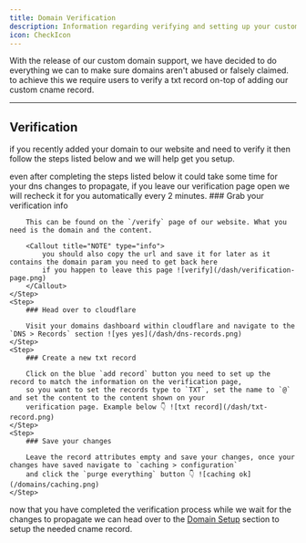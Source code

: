 ```yaml
---
title: Domain Verification
description: Information regarding verifying and setting up your custom domains inside your dns provider.
icon: CheckIcon
---
```



With the release of our custom domain support, we have decided to do everything we can to make sure
domains aren't abused or falsely claimed. to achieve this we require users to verify a txt record
on-top of adding our custom cname record.

---

## Verification

if you recently added your domain to our website and need to verify it then follow the steps listed
below and we will help get you setup.

<Callout title="IMPORTANT" type="warn">
    even after completing the steps listed below it could take some time for your dns changes to propagate, if you leave
    our verification page open we will recheck it for you automatically every 2 minutes.
</Callout>

<Steps>
    <Step>
        ### Grab your verification info 
        
        This can be found on the `/verify` page of our website. What you need is the domain and the content.

        <Callout title="NOTE" type="info">
            you should also copy the url and save it for later as it contains the domain param you need to get back here
            if you happen to leave this page ![verify](/dash/verification-page.png)
        </Callout>
    </Step>
    <Step>
        ### Head over to cloudflare

        Visit your domains dashboard within cloudflare and navigate to the `DNS > Records` section ![yes yes](/dash/dns-records.png)
    </Step>
    <Step>
        ### Create a new txt record

        Click on the blue `add record` button you need to set up the record to match the information on the verification page,
        so you want to set the records type to `TXT`, set the name to `@` and set the content to the content shown on your
        verification page. Example below 👇 ![txt record](/dash/txt-record.png)
    </Step>
    <Step>
        ### Save your changes

        Leave the record attributes empty and save your changes, once your changes have saved navigate to `caching > configuration`
        and click the `purge everything` button 👇 ![caching ok](/domains/caching.png)
    </Step>

</Steps>

now that you have completed the verification process while we wait for the changes to propagate we can head over to the
[Domain Setup](/docs/users/domains/setup) section to setup the needed cname record.
